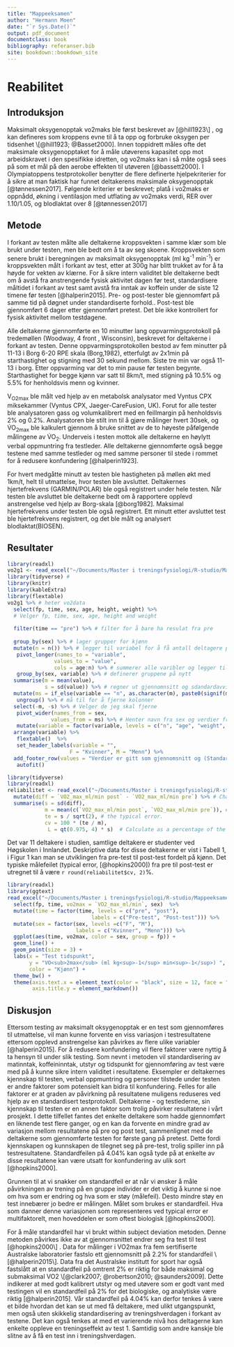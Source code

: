 ```yaml
---
title: "Mappeeksamen"
author: "Hermann Moen"
date: "`r Sys.Date()`"
output: pdf_document
documentclass: book
bibliography: referanser.bib
site: bookdown::bookdown_site
---
```


# Reabilitet

## Introduksjon

Maksimalt oksygenopptak vo2maks ble først beskrevet av [@hill1923\] , og
kan defineres som kroppens evne til å ta opp og forbruke oksygen per
tidsenhet \[@hill1923; @Basset2000]. Innen toppidrett måles ofte det
maksimale oksygenopptaket for å måle utøverens kapasitet opp mot
arbeidskravet i den spesifikke idretten, og vo2maks kan i så måte også
sees på som et mål på den aerobe effekten til utøveren [@bassett2000]. I
Olympiatoppens testprotokoller benytter de flere definerte
hjelpekriterier for å sikre at man faktisk har funnet deltakerens
maksimale oksygenopptak [@tønnessen2017]. Følgende kriterier er
beskrevet; platå i vo2maks er oppnådd, økning i ventilasjon med
utflating av vo2maks verdi, RER over 1.10/1.05<!-- Vilken gäller? -->,
og blodlaktat over 8 [@tønnessen2017]

## Metode

I forkant av testen målte alle deltakerne kroppsvekten i samme klær som
ble brukt under testen, men ble bedt om å ta av seg skoene. Kroppsvekten
som senere brukt i beregningen av maksimalt oksygenopptak (ml kg^-1^
min^-1^) er kroppsvekten målt i forkant av test, etter at 300g har blitt
trukket av for å ta høyde for vekten av klærne. For å sikre intern
validitet ble deltakerne bedt om å avstå fra anstrengende fysisk
aktivitet dagen før test, standardisere måltidet i forkant av test samt
avstå fra inntak av koffein under de siste 12 timene før testen
[@halperin2015]. Pre- og post-tester ble gjennomført på samme tid på
døgnet under standardiserte forhold.. Post-test ble gjennomført 6 dager
etter gjennomført
pretest.<!-- Är det möjligt att förklara närmare vad som menas med pre- post? Man får intrycket av pre (före) något, men här ska det bara vara liknande förhållanden. Kanske undvika pre post och förklara i inledninga av metoden att två repeterade tester genomfördes, sedan kalla dessa test 1 och 2? -->
Det ble ikke kontrollert for fysisk aktivitet mellom testdagene.

Alle deltakerne gjennomførte en 10 minutter lang oppvarmingsprotokoll på
tredemøllen (Woodway, 4 front , Wisconsin), beskrevet for deltakerne i
forkant av testen. Denne oppvarmingsprotokollen bestod av fem minutter
på 11-13 i Borg 6-20 RPE skala (Borg,1982<!--Lägg till referens -->),
etterfulgt av 2x1min på starthastighet og stigning med 30 sekund
mellom<!-- Lite förvirrande, var det en stigning var 30e sekund? -->.
Siste tre min var også 11-13 i
borg<!-- Anpassades då hastighet eller stigning? -->. Etter oppvarming
var det to min pause før testen begynte. Starthastighet for begge
kjønn<!-- Beskriv tabellen med försökspersonsdata i text--> var satt til
8km/t, med stigning på 10.5% og 5.5% for henholdsvis menn og kvinner.

̇V<sub>O2max</sub> ble målt ved hjelp av en metabolsk analysator med
Vyntus CPX miksekammer (Vyntus CPX, Jaeger-CareFusion, UK). Forut for
alle tester ble analysatoren gass og volumkalibrert med en feillmargin
på henholdsvis 2% og 0.2%<!-- Vad betyder det? -->. Analysatoren ble
stilt inn til å gjøre målinger hvert 30sek, og V̇O~2max~ ble kalkulert
gjennom å bruke snittet av de to høyeste påfølgende målingene av V̇O~2~.
Underveis i testen mottok alle deltakerne en høylytt verbal oppmuntring
fra testleder<!-- Vad äger Halperin om det? -->. Alle deltakerne
gjennomførte også begge testene med samme testleder og med samme
personer til stede i rommet for å redusere konfundering [@halperin1923].

For hvert medgåtte minutt av testen ble hastigheten på møllen økt med
1km/t, helt til utmattelse, hvor testen ble avsluttet. Deltakernes
hjertefrekvens (GARMIN/POLAR) ble også registrert under hele testen. Når
testen ble avsluttet ble deltakerne bedt om å rapportere opplevd
anstrengelse ved hjelp av Borg-skala [@borg1982]. Maksimal
hjertefrekvens under testen ble også registrert. Ett minutt etter
avsluttet test ble hjertefrekvens registrert, og det ble målt og
analysert blodlaktat(BIOSEN).

## Resultater

```r
library(readxl)
vo2g1 <- read_excel("~/Documents/Master i treningsfysiologi/R-studio/Mappeeksamen/Arbeidskrav 1/Data/vo2g1.xlsx")
library(tidyverse) # 
library(knitr)
library(kableExtra)
library(flextable)
vo2g1 %>% # heter vo2data
  select(fp, time, sex, age, height, weight) %>% 
  # Velger fp, time, sex, age, height and weight
  
  filter(time == "pre") %>% # filter for å bare ha resulat fra pre
  
  group_by(sex) %>% # lager grupper for kjønn
  mutate(n = n()) %>% # legger til variabel for å få antall deltagere per kjønn
   pivot_longer(names_to = "variable", 
               values_to = "value", 
               cols = age:n) %>% # summerer alle varibler og legger til "varible" og "Value" som kolonne og variablene som rader
   group_by(sex, variable) %>% # definerer gruppene på nytt 
  summarise(m = mean(value), 
            s = sd(value)) %>% # regner ut gjennomnsitt og sdandardavvik og legger til som kolonne
  mutate(ms = if_else(variable == "n", as.character(m), paste0(signif(m, 3),  " (", signif(s, 3), ")"))) %>% # formaterer det på gunstig måte og bruker signif til å runde av desiamler.
   ungroup() %>% # må til for å fjerne kolonner
  select(-m, -s) %>% # Velger de jeg skal fjerne
   pivot_wider(names_from = sex, 
              values_from = ms) %>% # Henter navn fra sex og verdier fra values og danner en bredere tabell
   mutate(variable = factor(variable, levels = c("n", "age", "weight", "height"), labels = c("N", "Alder (år)", "Vekt (kg)", "Høyde (cm)"))) %>% # Endrer navn på variabler 
  arrange(variable) %>% 
   flextable()  %>%
   set_header_labels(variable = "",
                    F = "Kvinner", M = "Menn") %>%
  add_footer_row(values = "Verdier er gitt som gjennomsnitt og (Standardavvik)", colwidths = 3) %>%
   autofit()
```

```r
library(tidyverse)
library(readxl)
reliabilitet <- read_excel("~/Documents/Master i treningsfysiologi/R-studio/Mappeeksamen/Arbeidskrav 1/Data/realabilitet_uttrekning.xlsx") %>%
  mutate(diff = `VO2_max_ml/min post` - `VO2_max_ml/min pre`) %>% # Change/difference score
  summarise(s = sd(diff),
            m = mean(c(`VO2_max_ml/min post`, `VO2_max_ml/min pre`)), # mean
            te = s / sqrt(2), # the typical error. 
            cv = 100 * (te / m),
             L = qt(0.975, 4) * s)  # Calculate as a percentage of the mean
```

<!-- Flytta detta tidigare i rapporten, detta är metod. -->

Det var 11 deltakere i studien, samtlige deltakere er studenter ved
Høgskolen i Innlandet. Deskriptive data for disse deltakerne er vist i
Tabell 1, i Figur 1 kan man se utviklingen fra pre-test til post-test
fordelt på kjønn. Det typiske målefeilet (typical error, [@hopkins2000])
fra pre til post-test er utregnet til å være
`r round(reliabilitet$cv, 2)`%.

<!-- All kod i figuren under kan settes i en pipe, lägg till figurtext till figuren med fig.cap i code chunken -->

```r
library(readxl)
library(ggtext)
read_excel("~/Documents/Master i treningsfysiologi/R-studio/Mappeeksamen/Arbeidskrav 1/Data/vo2g1.xlsx") %>%
  select(fp, time, vo2max = `VO2_max_ml/min`, sex)  %>%
  mutate(time = factor(time, levels = c("pre", "post"), 
                           labels = c("Pre-test", "Post-test"))) %>%
  mutate(sex = factor(sex, levels =c("F", "M"),
                      labels = c("Kvinner", "Menn"))) %>%
  ggplot(aes(time, vo2max, color = sex, group = fp)) + 
  geom_line() +
  geom_point(size = 3) +
  labs(x = "Test tidspunkt",
       y = "VO<sub>2max</sub> (ml kg<sup>-1</sup> min<sup>-1</sup>) ", 
       color = "Kjønn") +
  theme_bw() +
  theme(axis.text.x = element_text(color = "black", size = 12, face = "bold"), 
        axis.title.y = element_markdown())
```

## Diskusjon

<!-- Starta diskussion med de viktigaste resultaten, vilka var 4% TE -->

Ettersom testing av maksimalt oksygenopptak er en test som gjennomføres
til utmattelse, vil man kunne forvente en viss variasjon i
testresultatene ettersom opplevd anstrengelse kan påvirkes av flere
ulike variabler [@halperin2015]. For å redusere
konfundering<!-- osäker på om detta blir rätt på norsk, konfundering = tvil, det är en faktor eller variable som kan vara konfunderande, kan det stämma? Vi önksar dessutom undvika effekten av dessa konfunderande faktorer. Här krävs alltså lite tydligare språkbruk -->
vil flere faktorer være nyttig å ta hensyn til under slik testing. Som
nevnt i metoden vil standardisering av matinntak, koffeininntak, utstyr
og tidspunkt for gjennomføring av test være med på å kunne sikre intern
validitet i resultatene. Eksempler er deltakernes kjennskap til testen,
verbal oppmuntring og personer tilstede under testen er andre faktorer
som potensielt kan bidra til konfundering. Felles for alle faktorer er
at graden av påvirkning på resultatene muligens reduseres ved hjelp av
en standardisert testprotokoll. Deltakerne - og testlederne, sin
kjennskap til testen er en annen faktor som trolig påvirker resultatene
i vårt prosjekt. I dette tilfellet fantes det enkelte deltakere som
hadde gjennomført en liknende test flere ganger, og en kan da forvente
en mindre grad av variasjon mellom resultatene på pre og post test,
sammenlignet med de deltakerne som gjennomførte testen for første gang
på pretest. Dette fordi kjennskapen og kunnskapen de tilegnet seg på
pre-test, trolig spiller inn på testresultatene.
Standardfeilen<!-- hitta ett bättre ord eftersom standardfeil är standard error i statistiken -->
på 4.04% kan også tyde på at enkelte av disse resultatene kan være
utsatt for konfundering av ulik sort [@hopkins2000].

Grunnen til at vi snakker om standardfeil er at når vi ønsker å måle
påvirkningen av trening på en gruppe individer er det viktig å kunne si
noe om hva som er endring og hva som er støy (målefeil). Desto mindre
støy en test innebærer jo bedre er målingen. Målet som brukes er
standardfeil. Hva som danner denne variasjonen som representeres ved
typical error er multifaktorelt, men hoveddelen er som oftest biologisk
[@hopkins2000].

For å måle standardfeil har vi brukt within subject deviation metoden.
Denne metoden påvirkes ikke av at gjennomsnittet endrer seg fra test til
test [@hopkins2000\] . Data for målinger i VO2max fra fem sertifiserte
Australske laboratorier fastslo ett gjennomsnitt på 2.2% for
standardfeil \[@halperin2015\]. Data fra det Australske institutt for
sport har også fastslått at en standardfeil på omtrent 2% er riktig for
både maksimal og submaksimal VO2 \[@clark2007; @robertson2010;
@saunders2009]. Dette indikerer at med godt kalibrert utstyr og med
utøvere som er godt vant med testingen vil en standardfeil på 2% for det
biologiske, og analytiske være riktig [@halperin2015]. Vår standardfeil
på 4.04% kan derfor tenkes å være et bilde hvordan det kan se ut med få
deltakere, med ulikt utgangspunkt, men også uten skikkelig
standardisering av treningshverdagen i forkant av testene. Det kan også
tenkes at med et varierende nivå hos deltagerne kan enkelte oppleve en
treningseffekt av test 1. Samtidig som andre kanskje ble slitne av å få
en test inn i treningshverdagen.


